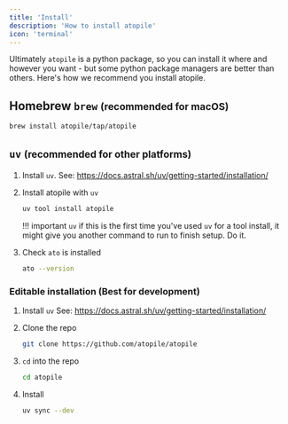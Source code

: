 ```yaml
---
title: 'Install'
description: 'How to install atopile'
icon: 'terminal'
---
```



<QuickstartInstall />


Ultimately `atopile` is a python package, so you can install it where and however you want - but some python package managers are better than others. Here's how we recommend you install atopile.


## Homebrew `brew` <small>(recommended for macOS)</small>

``` sh
brew install atopile/tap/atopile
```


## `uv` <small>(recommended for other platforms)</small>

1. Install `uv`. See: https://docs.astral.sh/uv/getting-started/installation/

2. Install atopile with `uv`

    ``` sh
    uv tool install atopile
    ```

    !!! important
        `uv` if this is the first time you've used `uv` for a tool install, it might give you another command to run to finish setup.
        Do it.

3. Check `ato` is installed

    ``` sh
    ato --version
    ```


### Editable installation (Best for development)

1. Install `uv`
    See: https://docs.astral.sh/uv/getting-started/installation/

3. Clone the repo

    ``` sh
    git clone https://github.com/atopile/atopile
    ```

4. `cd` into the repo

    ``` sh
    cd atopile
    ```

5. Install

    ``` sh
    uv sync --dev
    ```
